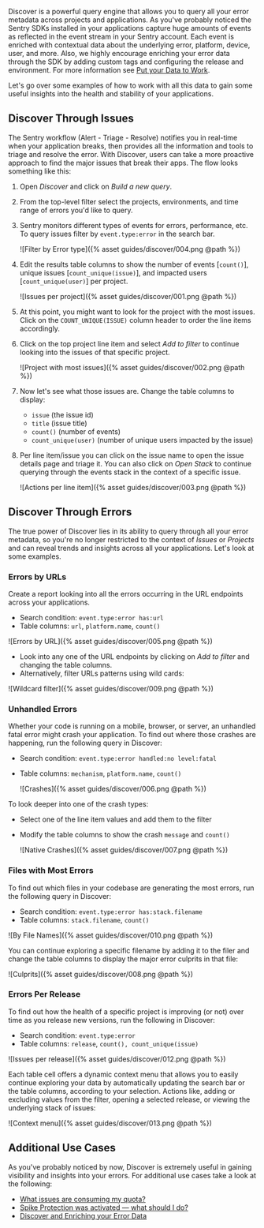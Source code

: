 Discover is a powerful query engine that allows you to query all your error metadata across projects and applications. As you've probably noticed the Sentry SDKs installed in your applications capture huge amounts of events as reflected in the event stream in your Sentry account. Each event is enriched with contextual data about the underlying error, platform, device, user, and more. Also, we highly encourage enriching your error data through the SDK by adding custom tags and configuring the release and environment. For more information see [Put your Data to Work](/guides/enrich-data/).

Let's go over some examples of how to work with all this data to gain some useful insights into the health and stability of your applications.

## Discover Through Issues

The Sentry workflow (Alert - Triage - Resolve) notifies you in real-time when your application breaks, then provides all the information and tools to triage and resolve the error. With Discover, users can take a more proactive approach to find the major issues that break their apps. The flow looks something like this:

1. Open _Discover_ and click on _Build a new query_.

2. From the top-level filter select the projects, environments, and time range of errors you'd like to query.

3. Sentry monitors different types of events for errors, performance, etc. To query issues filter by `event.type:error` in the search bar.

    ![Filter by Error type]({% asset guides/discover/004.png @path %})

4. Edit the results table columns to show the number of events [`count()`], unique issues [`count_unique(issue)`], and impacted users [`count_unique(user)`] per project.

    ![Issues per project]({% asset guides/discover/001.png @path %})

5. At this point, you might want to look for the project with the most issues. Click on the `COUNT_UNIQUE(ISSUE)` column header to order the line items accordingly.

6. Click on the top project line item and select _Add to filter_ to continue looking into the issues of that specific project.

    ![Project with most issues]({% asset guides/discover/002.png @path %})

7. Now let's see what those issues are. Change the table columns to display:
    * `issue` (the issue id)
    * `title` (issue title)
    * `count()` (number of events)
    * `count_unique(user)` (number of unique users impacted by the issue)

8. Per line item/issue you can click on the issue name to open the issue details page and triage it. You can also click on _Open Stack_ to continue querying through the events stack in the context of a specific issue.

    ![Actions per line item]({% asset guides/discover/003.png @path %})

## Discover Through Errors

The true power of Discover lies in its ability to query through all your error metadata, so you're no longer restricted to the context of _Issues_ or _Projects_ and can reveal trends and insights across all your applications. Let's look at some examples.

### Errors by URLs

Create a report looking into all the errors occurring in the URL endpoints across your applications.

* Search condition: `event.type:error has:url`
* Table columns: `url`, `platform.name`, `count()`

![Errors by URL]({% asset guides/discover/005.png @path %})

* Look into any one of the URL endpoints by clicking on _Add to filter_ and changing the table columns.
* Alternatively, filter URLs patterns using wild cards:

![Wildcard filter]({% asset guides/discover/009.png @path %})

### Unhandled Errors

Whether your code is running on a mobile, browser, or server, an unhandled fatal error might crash your application. To find out where those crashes are happening, run the following query in Discover:

* Search condition: `event.type:error handled:no level:fatal`
* Table columns: `mechanism`, `platform.name`, `count()`

    ![Crashes]({% asset guides/discover/006.png @path %})

To look deeper into one of the crash types:

* Select one of the line item values and add them to the filter
* Modify the table columns to show the crash `message` and `count()`

    ![Native Crashes]({% asset guides/discover/007.png @path %})

### Files with Most Errors

To find out which files in your codebase are generating the most errors, run the following query in Discover:

* Search condition: `event.type:error has:stack.filename`
* Table columns: `stack.filename`, `count()`

![By File Names]({% asset guides/discover/010.png @path %})

You can continue exploring a specific filename by adding it to the filer and change the table columns to display the major error culprits in that file:

![Culprits]({% asset guides/discover/008.png @path %})

### Errors Per Release

To find out how the health of a specific project is improving (or not) over time as you release new versions, run the following in Discover:

* Search condition: `event.type:error`
* Table columns: `release`, `count(), count_unique(issue)`

![Issues per release]({% asset guides/discover/012.png @path %})

Each table cell offers a dynamic context menu that allows you to easily continue exploring your data by automatically updating the search bar or the table columns, according to your selection. Actions like, adding or excluding values from the filter, opening a selected release, or viewing the underlying stack of issues:

![Context menu]({% asset guides/discover/013.png @path %})

## Additional Use Cases

As you've probably noticed by now, Discover is extremely useful in gaining visibility and insights into your errors. For additional use cases take a look at the following:

* [What issues are consuming my quota?](/accounts/quotas/manage-event-stream-guide/#-what-issues-are-consuming-my-quota)
* [Spike Protection was activated — what should I do?](/accounts/quotas/manage-event-stream-guide/#-spike-protection-was-activated--what-should-i-do)
* [Discover and Enriching your Error Data](/guides/enrich-data/#discover)
